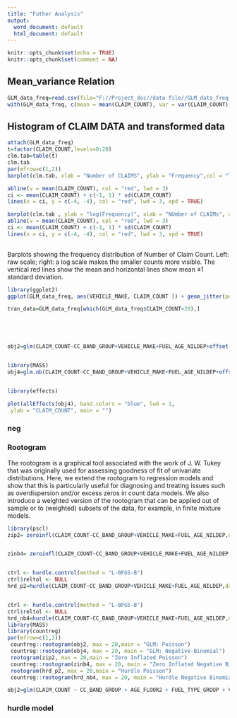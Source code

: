 ```yaml
---
title: "Futher Analysis"
output:
  word_document: default
  html_document: default
---
```


```r
knitr::opts_chunk$set(echo = TRUE)
knitr::opts_chunk$set(comment = NA)
```

## Mean_variance Relation


```r
GLM_data_freq=read.csv(file="F://Project_doc//data file//GLM_data_freq_1.csv", sep=",",header=T)
with(GLM_data_freq, c(mean = mean(CLAIM_COUNT), var = var(CLAIM_COUNT), ratio = var(CLAIM_COUNT) / mean(CLAIM_COUNT)))

```

## Histogram of CLAIM DATA and transformed data

```r
attach(GLM_data_freq)
t=factor(CLAIM_COUNT,levels=0:20)
clm.tab=table(t)
clm.tab
par(mfrow=c(1,2))
barplot(clm.tab, xlab = "Number of CLAIMS", ylab = "Frequency",col = "lightblue")

abline(v = mean(CLAIM_COUNT), col = "red", lwd = 3)
ci <- mean(CLAIM_COUNT) + c(-1, 1) * sd(CLAIM_COUNT)
lines(x = ci, y = c(-4, -4), col = "red", lwd = 3, xpd = TRUE)

barplot(clm.tab , ylab = "log(Frequency)", xlab = "NUmber of CLAIMs", col = "lightblue", log = "y")
abline(v = mean(CLAIM_COUNT), col = "red", lwd = 3)
ci <- mean(CLAIM_COUNT) + c(-1, 1) * sd(CLAIM_COUNT)
lines(x = ci, y = c(-4, -4), col = "red", lwd = 3, xpd = TRUE)
 
```

Barplots showing the frequency distribution of Number of Claim Count. 
Left: raw scale; right: a log scale makes the smaller counts more visible. The vertical red
lines show the mean and horizontal lines show mean ±1 standard deviation.
```r
library(ggplot2)
ggplot(GLM_data_freq, aes(VEHICLE_MAKE, CLAIM_COUNT )) + geom_jitter(position = position_jitter(h = 0.05)) +stat_smooth(method = "loess", size = 2, fill = "blue", alpha = 0.25)+ stat_smooth(method = "glm", color = "red", size = 1.25, se = FALSE) 
```

```r
tran_data=GLM_data_freq[which(GLM_data_freq$CLAIM_COUNT<20),]





obj2=glm(CLAIM_COUNT~CC_BAND_GROUP+VEHICLE_MAKE+FUEL_AGE_NILDEP+offset(log(NCB_ADJ_POLICY_COUNT)), data=tran_data[,c(-1,-17)],family=poisson(log))


library(MASS)
obj4=glm.nb(CLAIM_COUNT~CC_BAND_GROUP+VEHICLE_MAKE+FUEL_AGE_NILDEP+offset(log(NCB_ADJ_POLICY_COUNT)), data=tran_data[,c(-1,-17)])


library(effects)

plot(allEffects(obj4), band.colors = "blue", lwd = 1,
 ylab = "CLAIM_COUNT", main = "")
```

### neg

### Rootogram
The rootogram is a graphical tool associated with the work of J. W.
Tukey that was originally used for assessing goodness of fit of univariate distributions.
Here, we extend the rootogram to regression models and show that this is particularly useful for diagnosing and treating issues such as overdispersion and/or excess zeros in count data models. We also introduce a weighted version of the rootogram that can be applied out of sample or to (weighted) subsets of the data, for example, in finite mixture models.


```r
library(pscl)
zip2= zeroinfl(CLAIM_COUNT~CC_BAND_GROUP+VEHICLE_MAKE+FUEL_AGE_NILDEP,data=tran_data,dist="poisson",link="logit", control=zeroinfl.control("BFGS"))


zinb4= zeroinfl(CLAIM_COUNT~CC_BAND_GROUP+VEHICLE_MAKE+FUEL_AGE_NILDEP,data=tran_data,dist="negbin",link="logit", control=zeroinfl.control("L-BFGS-B"))


ctrl <- hurdle.control(method = "L-BFGS-B")
ctrl$reltol <- NULL
hrd_p2=hurdle(CLAIM_COUNT~CC_BAND_GROUP+VEHICLE_MAKE+FUEL_AGE_NILDEP,data=tran_data,dist="poisson",zero.dist = "binomial",link="logit",control=ctrl)


ctrl <- hurdle.control(method = "L-BFGS-B")
ctrl$reltol <- NULL
hrd_nb4=hurdle(CLAIM_COUNT~CC_BAND_GROUP+VEHICLE_MAKE+FUEL_AGE_NILDEP,data=tran_data,dist="negbin",zero.dist = "binomial",link="logit",control=ctrl)
library(MASS)
library(countreg)
par(mfrow=c(1,2))
 countreg::rootogram(obj2, max = 20,main = "GLM: Poisson")
 countreg::rootogram(obj4, max = 20, main = "GLM: Negative-Binomial")
 rootogram(zip2, max = 20,main = "Zero Inflated Poisson")
 countreg::rootogram(zinb4, max = 20, main = "Zero Inflated Negative Binomial")
 rootogram(hrd_p2, max = 20,main = "Hurdle Poisson")
 countreg::rootogram(hrd_nb4, max = 20, main = "Hurdle Negative Binomial")

```
```r
obj2=glm(CLAIM_COUNT ~ CC_BAND_GROUP + AGE_FLOOR2 + FUEL_TYPE_GROUP + VEHICLE_MAKE + zero_dep_flag + offset (log (NCB_ADJ_POLICY_COUNT)),data=GLM_data_freq[,c(-1,-17)],family=poisson(log))


```
### hurdle model

